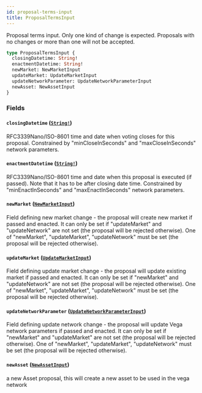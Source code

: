 ```yaml
---
id: proposal-terms-input
title: ProposalTermsInput
---
```


Proposal terms input. Only one kind of change is expected. Proposals with no changes or more than one will not be accepted.

```graphql
type ProposalTermsInput {
  closingDatetime: String!
  enactmentDatetime: String!
  newMarket: NewMarketInput
  updateMarket: UpdateMarketInput
  updateNetworkParameter: UpdateNetworkParameterInput
  newAsset: NewAssetInput
}
```

### Fields

#### `closingDatetime` ([`String!`](/docs/graphql/scalars/string))

RFC3339Nano/ISO-8601 time and date when voting closes for this proposal.
Constrained by "minCloseInSeconds" and "maxCloseInSeconds" network parameters.

#### `enactmentDatetime` ([`String!`](/docs/graphql/scalars/string))

RFC3339Nano/ISO-8601 time and date when this proposal is executed (if passed). Note that it has to be after closing date time.
Constrained by "minEnactInSeconds" and "maxEnactInSeconds" network parameters.

#### `newMarket` ([`NewMarketInput`](/docs/graphql/inputs/new-market-input))

Field defining new market change - the proposal will create new market if passed and enacted.
It can only be set if "updateMarket" and "updateNetwork" are not set (the proposal will be rejected otherwise).
One of "newMarket", "updateMarket", "updateNetwork" must be set (the proposal will be rejected otherwise).

#### `updateMarket` ([`UpdateMarketInput`](/docs/graphql/inputs/update-market-input))

Field defining update market change - the proposal will update existing market if passed and enacted.
It can only be set if "newMarket" and "updateNetwork" are not set (the proposal will be rejected otherwise).
One of "newMarket", "updateMarket", "updateNetwork" must be set (the proposal will be rejected otherwise).

#### `updateNetworkParameter` ([`UpdateNetworkParameterInput`](/docs/graphql/inputs/update-network-parameter-input))

Field defining update network change - the proposal will update Vega network parameters if passed and enacted.
It can only be set if "newMarket" and "updateMarket" are not set (the proposal will be rejected otherwise).
One of "newMarket", "updateMarket", "updateNetwork" must be set (the proposal will be rejected otherwise).

#### `newAsset` ([`NewAssetInput`](/docs/graphql/inputs/new-asset-input))

a new Asset proposal, this will create a new asset to be used in the vega network
